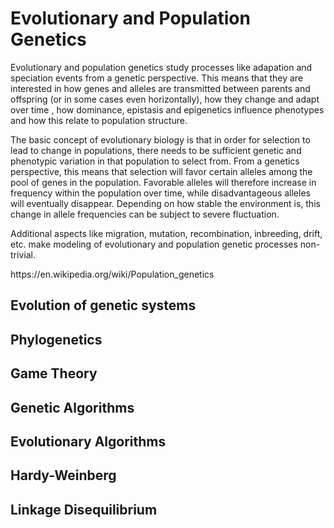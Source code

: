 
# Evolutionary and Population Genetics

Evolutionary and population genetics study processes like adapation and speciation events from a genetic perspective. This means that they are interested in how genes and alleles are transmitted between parents and offspring (or in some cases even horizontally), how they change and adapt over time , how dominance, epistasis and epigenetics influence phenotypes and how this relate to population structure. 

The basic concept of evolutionary biology is that in order for selection to lead to change in populations, there needs to be sufficient genetic and phenotypic variation in that population to select from. From a genetics perspective, this means that selection will favor certain alleles among the pool of genes in the population. Favorable alleles will therefore increase in frequency within the population over time, while disadvantageous alleles will eventually disappear. Depending on how stable the environment is, this change in allele frequencies can be subject to severe fluctuation.

Additional aspects like migration, mutation, recombination, inbreeding, drift, etc. make modeling of evolutionary and population genetic processes non-trivial.

https://en.wikipedia.org/wiki/Population_genetics





## Evolution of genetic systems

## Phylogenetics

## Game Theory

## Genetic Algorithms

## Evolutionary Algorithms

## Hardy-Weinberg

## Linkage Disequilibrium

